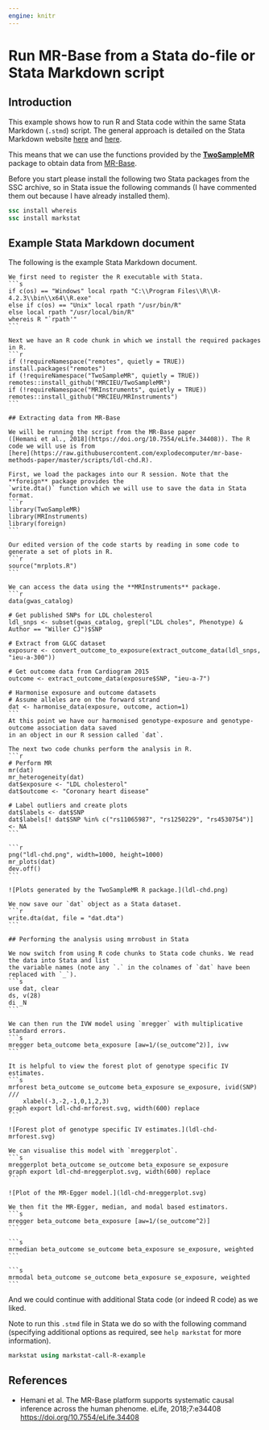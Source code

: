 ```yaml
---
engine: knitr
---
```


# Run MR-Base from a Stata do-file or Stata Markdown script {#title}

## Introduction

This example shows how to run R and Stata code within the same Stata Markdown (`.stmd`) script. 
The general approach is detailed on the Stata Markdown website 
[here](https://data.princeton.edu/stata/markdown/quantiles) and 
[here](https://data.princeton.edu/stata/markdown/gettingStarted#R).

This means that we can use the functions provided by the 
[**TwoSampleMR**](https://github.com/MRCIEU/TwoSampleMR) package to obtain data from 
[MR-Base](https://www.mrbase.org/).

Before you start please install the following two Stata packages from the SSC archive, so in Stata 
issue the following commands (I have commented them out because I have already installed them).
```stata
ssc install whereis
ssc install markstat
```

## Example Stata Markdown document

The following is the example Stata Markdown document.
````verbatim
We first need to register the R executable with Stata.
```s
if c(os) == "Windows" local rpath "C:\\Program Files\\R\\R-4.2.3\\bin\\x64\\R.exe"
else if c(os) == "Unix" local rpath "/usr/bin/R"
else local rpath "/usr/local/bin/R"
whereis R "`rpath'"
```

Next we have an R code chunk in which we install the required packages in R.
```r
if (!requireNamespace("remotes", quietly = TRUE)) install.packages("remotes")
if (!requireNamespace("TwoSampleMR", quietly = TRUE)) remotes::install_github("MRCIEU/TwoSampleMR")
if (!requireNamespace("MRInstruments", quietly = TRUE)) remotes::install_github("MRCIEU/MRInstruments")
```

## Extracting data from MR-Base

We will be running the script from the MR-Base paper 
([Hemani et al., 2018](https://doi.org/10.7554/eLife.34408)). The R code we will use is from 
[here](https://raw.githubusercontent.com/explodecomputer/mr-base-methods-paper/master/scripts/ldl-chd.R).

First, we load the packages into our R session. Note that the **foreign** package provides the 
`write.dta()` function which we will use to save the data in Stata format.
```r
library(TwoSampleMR)
library(MRInstruments)
library(foreign)
```

Our edited version of the code starts by reading in some code to generate a set of plots in R.
```r
source("mrplots.R")
```

We can access the data using the **MRInstruments** package.
```r
data(gwas_catalog)

# Get published SNPs for LDL cholesterol
ldl_snps <- subset(gwas_catalog, grepl("LDL choles", Phenotype) & Author == "Willer CJ")$SNP

# Extract from GLGC dataset
exposure <- convert_outcome_to_exposure(extract_outcome_data(ldl_snps, "ieu-a-300"))

# Get outcome data from Cardiogram 2015
outcome <- extract_outcome_data(exposure$SNP, "ieu-a-7")

# Harmonise exposure and outcome datasets
# Assume alleles are on the forward strand
dat <- harmonise_data(exposure, outcome, action=1)
```
At this point we have our harmonised genotype-exposure and genotype-outcome association data saved 
in an object in our R session called `dat`.

The next two code chunks perform the analysis in R.
```r
# Perform MR
mr(dat)
mr_heterogeneity(dat)
dat$exposure <- "LDL cholesterol"
dat$outcome <- "Coronary heart disease"

# Label outliers and create plots
dat$labels <- dat$SNP
dat$labels[! dat$SNP %in% c("rs11065987", "rs1250229", "rs4530754")] <- NA
```

```r
png("ldl-chd.png", width=1000, height=1000)
mr_plots(dat)
dev.off()
```

![Plots generated by the TwoSampleMR R package.](ldl-chd.png)

We now save our `dat` object as a Stata dataset.
```r
write.dta(dat, file = "dat.dta")
```

## Performing the analysis using mrrobust in Stata

We now switch from using R code chunks to Stata code chunks. We read the data into Stata and list 
the variable names (note any `.` in the colnames of `dat` have been replaced with `_`).
```s
use dat, clear
ds, v(28)
di _N
```

We can then run the IVW model using `mregger` with multiplicative standard errors.
```s
mregger beta_outcome beta_exposure [aw=1/(se_outcome^2)], ivw
```

It is helpful to view the forest plot of genotype specific IV estimates.
```s
mrforest beta_outcome se_outcome beta_exposure se_exposure, ivid(SNP) ///
	xlabel(-3,-2,-1,0,1,2,3)
graph export ldl-chd-mrforest.svg, width(600) replace
```

![Forest plot of genotype specific IV estimates.](ldl-chd-mrforest.svg)

We can visualise this model with `mreggerplot`.
```s
mreggerplot beta_outcome se_outcome beta_exposure se_exposure
graph export ldl-chd-mreggerplot.svg, width(600) replace
```

![Plot of the MR-Egger model.](ldl-chd-mreggerplot.svg)

We then fit the MR-Egger, median, and modal based estimators.
```s
mregger beta_outcome beta_exposure [aw=1/(se_outcome^2)]
```

```s
mrmedian beta_outcome se_outcome beta_exposure se_exposure, weighted
```

```s
mrmodal beta_outcome se_outcome beta_exposure se_exposure, weighted
```
````

And we could continue with additional Stata code (or indeed R code) as we liked.

Note to run this `.stmd` file in Stata we do so with the following command (specifying additional 
options as required, see `help markstat` for more information).
```stata
markstat using markstat-call-R-example
```

## References

- Hemani et al. The MR-Base platform supports systematic causal inference across the human phenome. 
eLife, 2018;7:e34408 <https://doi.org/10.7554/eLife.34408>
